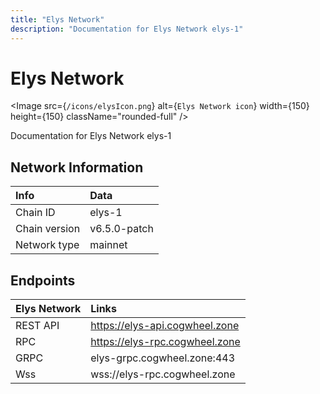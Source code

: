 ```yaml
---
title: "Elys Network"
description: "Documentation for Elys Network elys-1"
---
```


# Elys Network

<Image src={`/icons/elysIcon.png`} alt={`Elys Network icon`} width={150} height={150} className="rounded-full" />

Documentation for Elys Network elys-1


## Network Information

| Info | Data |
| :------------      | :----------      |
| Chain ID           | elys-1      |
| Chain version      | v6.5.0-patch  |
| Network type       | mainnet   |

## Endpoints

| Elys Network         | Links|
| :------------      | :----------|
| REST API           | https://elys-api.cogwheel.zone      |
| RPC                | https://elys-rpc.cogwheel.zone      |
| GRPC               | elys-grpc.cogwheel.zone:443  |
| Wss | wss://elys-rpc.cogwheel.zone |